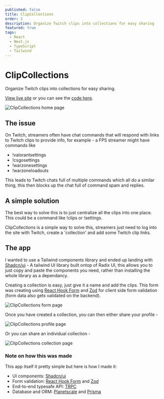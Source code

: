 ```yaml
---
published: false
title: ClipCollections
order: 2
description: Organize Twitch clips into collections for easy sharing
featured: true
tags:
  - React
  - Next.js
  - TypeScript
  - Tailwind
---
```


# ClipCollections

Organize Twitch clips into collections for easy sharing.

[View live site](https://clipcollections.vercel.app/) or you can see the [code here](https://github.com/brandon-carlisle/clipcollections).

![ClipCollections home page](@assets/images/clipcollections/home.webp)

## The issue

On Twitch, streamers often have chat commands that will respond with links to Twitch clips to provide info, for example - a FPS streamer might have commands like

- !valorantsettings
- !csgosettings
- !warzonesettings
- !warzoneloadouts

This leads to Twitch chats full of multiple commands which all do a similar thing, this then blocks up the chat full of command spam and replies.

## A simple solution

The best way to solve this is to just centralize all the clips into one place. This could be a command like !clips or !settings.

ClipCollections is a simple way to solve this, streamers just need to log into the site with Twitch, create a 'collection' and add some Twitch clip links.

## The app

I wanted to use a Tailwind components library and ended up landing with [Shadcn/ui](https://ui.shadcn.com/) - A tailwind UI library built ontop of Radix UI, this allows you to just copy and paste the components you need, rather than installing the whole library as a dependancy.

Creating a collection is easy, just give it a name and add the clips. This form was creating using [React Hook Form](https://react-hook-form.com/) and [Zod](https://zod.dev/) for client side form validation (form data also gets validated on the backend).

![ClipCollections form page](@assets/images/clipcollections/form.webp)

Once you have created a collection, you can then either share your profile -

![ClipCollections profile page](@assets/images/clipcollections/profile.webp)

Or you can share an individual collection -

![ClipCollections collection page](@assets/images/clipcollections/collection.webp)

### Note on how this was made

This app itself it pretty simple but here is how I made it:

- UI components: [Shadcn/ui](https://ui.shadcn.com/)
- Form validation: [React Hook Form](https://react-hook-form.com/) and [Zod](https://zod.dev/)
- End-to-end typesafe API: [TRPC](https://trpc.io/)
- Database and ORM: [Planetscale](https://planetscale.com/) and [Prisma](https://www.prisma.io/)
